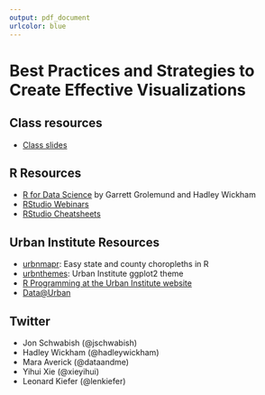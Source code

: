 ```yaml
---
output: pdf_document
urlcolor: blue
---
```


# Best Practices and Strategies to Create Effective Visualizations

## Class resources

* [Class slides](https://github.com/awunderground/20180725_georgetown_data-viz-talk)

## R Resources

* [R for Data Science](http://r4ds.had.co.nz/) by Garrett Grolemund and Hadley Wickham
* [RStudio Webinars](https://www.rstudio.com/resources/webinars/)
* [RStudio Cheatsheets](https://www.rstudio.com/resources/cheatsheets/)

## Urban Institute Resources

* [urbnmapr](https://github.com/UrbanInstitute/urbnmapr): Easy state and county choropleths in R
* [urbnthemes](https://github.com/UI-Research/urbnthemes): Urban Institute ggplot2 theme
* [R Programming at the Urban Institute website](https://ui-research.github.io/r-at-urban/graphics-guide.html)
* [Data@Urban](https://medium.com/@urban_institute)

## Twitter

* Jon Schwabish (@jschwabish)
* Hadley Wickham (@hadleywickham)
* Mara Averick (@dataandme)
* Yihui Xie (@xieyihui)
* Leonard Kiefer (@lenkiefer)